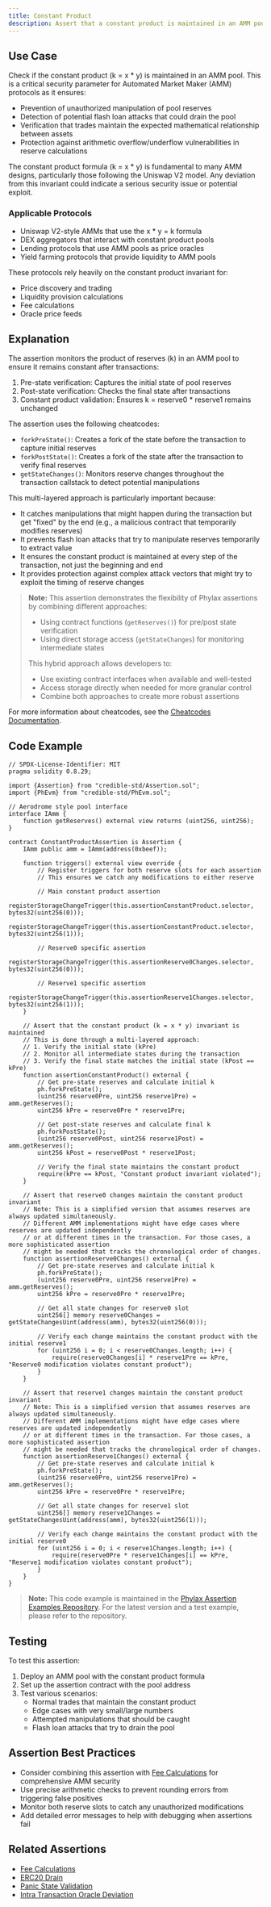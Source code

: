 ```yaml
---
title: Constant Product
description: Assert that a constant product is maintained in an AMM pool
---
```


## Use Case
Check if the constant product (k = x * y) is maintained in an AMM pool. This is a critical security parameter for Automated Market Maker (AMM) protocols as it ensures:

- Prevention of unauthorized manipulation of pool reserves
- Detection of potential flash loan attacks that could drain the pool
- Verification that trades maintain the expected mathematical relationship between assets
- Protection against arithmetic overflow/underflow vulnerabilities in reserve calculations

The constant product formula (k = x * y) is fundamental to many AMM designs, particularly those following the Uniswap V2 model. Any deviation from this invariant could indicate a serious security issue or potential exploit.

### Applicable Protocols
- Uniswap V2-style AMMs that use the x * y = k formula
- DEX aggregators that interact with constant product pools
- Lending protocols that use AMM pools as price oracles
- Yield farming protocols that provide liquidity to AMM pools

These protocols rely heavily on the constant product invariant for:
- Price discovery and trading
- Liquidity provision calculations
- Fee calculations
- Oracle price feeds

## Explanation
The assertion monitors the product of reserves (k) in an AMM pool to ensure it remains constant after transactions:

1. Pre-state verification: Captures the initial state of pool reserves
2. Post-state verification: Checks the final state after transactions
3. Constant product validation: Ensures k = reserve0 * reserve1 remains unchanged

The assertion uses the following cheatcodes:
- `forkPreState()`: Creates a fork of the state before the transaction to capture initial reserves
- `forkPostState()`: Creates a fork of the state after the transaction to verify final reserves
- `getStateChanges()`: Monitors reserve changes throughout the transaction callstack to detect potential manipulations

This multi-layered approach is particularly important because:
- It catches manipulations that might happen during the transaction but get "fixed" by the end (e.g., a malicious contract that temporarily modifies reserves)
- It prevents flash loan attacks that try to manipulate reserves temporarily to extract value
- It ensures the constant product is maintained at every step of the transaction, not just the beginning and end
- It provides protection against complex attack vectors that might try to exploit the timing of reserve changes

> **Note:** This assertion demonstrates the flexibility of Phylax assertions by combining different approaches:
> - Using contract functions (`getReserves()`) for pre/post state verification
> - Using direct storage access (`getStateChanges`) for monitoring intermediate states
> 
> This hybrid approach allows developers to:
> - Use existing contract interfaces when available and well-tested
> - Access storage directly when needed for more granular control
> - Combine both approaches to create more robust assertions

For more information about cheatcodes, see the [Cheatcodes Documentation](/credible/cheatcodes).

## Code Example
```solidity
// SPDX-License-Identifier: MIT
pragma solidity 0.8.29;

import {Assertion} from "credible-std/Assertion.sol";
import {PhEvm} from "credible-std/PhEvm.sol";

// Aerodrome style pool interface
interface IAmm {
    function getReserves() external view returns (uint256, uint256);
}

contract ConstantProductAssertion is Assertion {
    IAmm public amm = IAmm(address(0xbeef));

    function triggers() external view override {
        // Register triggers for both reserve slots for each assertion
        // This ensures we catch any modifications to either reserve
        
        // Main constant product assertion
        registerStorageChangeTrigger(this.assertionConstantProduct.selector, bytes32(uint256(0)));
        registerStorageChangeTrigger(this.assertionConstantProduct.selector, bytes32(uint256(1)));
        
        // Reserve0 specific assertion
        registerStorageChangeTrigger(this.assertionReserve0Changes.selector, bytes32(uint256(0)));
        
        // Reserve1 specific assertion
        registerStorageChangeTrigger(this.assertionReserve1Changes.selector, bytes32(uint256(1)));
    }

    // Assert that the constant product (k = x * y) invariant is maintained
    // This is done through a multi-layered approach:
    // 1. Verify the initial state (kPre)
    // 2. Monitor all intermediate states during the transaction
    // 3. Verify the final state matches the initial state (kPost == kPre)
    function assertionConstantProduct() external {
        // Get pre-state reserves and calculate initial k
        ph.forkPreState();
        (uint256 reserve0Pre, uint256 reserve1Pre) = amm.getReserves();
        uint256 kPre = reserve0Pre * reserve1Pre;

        // Get post-state reserves and calculate final k
        ph.forkPostState();
        (uint256 reserve0Post, uint256 reserve1Post) = amm.getReserves();
        uint256 kPost = reserve0Post * reserve1Post;

        // Verify the final state maintains the constant product
        require(kPre == kPost, "Constant product invariant violated");
    }

    // Assert that reserve0 changes maintain the constant product invariant
    // Note: This is a simplified version that assumes reserves are always updated simultaneously.
    // Different AMM implementations might have edge cases where reserves are updated independently
    // or at different times in the transaction. For those cases, a more sophisticated assertion
    // might be needed that tracks the chronological order of changes.
    function assertionReserve0Changes() external {
        // Get pre-state reserves and calculate initial k
        ph.forkPreState();
        (uint256 reserve0Pre, uint256 reserve1Pre) = amm.getReserves();
        uint256 kPre = reserve0Pre * reserve1Pre;

        // Get all state changes for reserve0 slot
        uint256[] memory reserve0Changes = getStateChangesUint(address(amm), bytes32(uint256(0)));

        // Verify each change maintains the constant product with the initial reserve1
        for (uint256 i = 0; i < reserve0Changes.length; i++) {
            require(reserve0Changes[i] * reserve1Pre == kPre, "Reserve0 modification violates constant product");
        }
    }

    // Assert that reserve1 changes maintain the constant product invariant
    // Note: This is a simplified version that assumes reserves are always updated simultaneously.
    // Different AMM implementations might have edge cases where reserves are updated independently
    // or at different times in the transaction. For those cases, a more sophisticated assertion
    // might be needed that tracks the chronological order of changes.
    function assertionReserve1Changes() external {
        // Get pre-state reserves and calculate initial k
        ph.forkPreState();
        (uint256 reserve0Pre, uint256 reserve1Pre) = amm.getReserves();
        uint256 kPre = reserve0Pre * reserve1Pre;

        // Get all state changes for reserve1 slot
        uint256[] memory reserve1Changes = getStateChangesUint(address(amm), bytes32(uint256(1)));

        // Verify each change maintains the constant product with the initial reserve0
        for (uint256 i = 0; i < reserve1Changes.length; i++) {
            require(reserve0Pre * reserve1Changes[i] == kPre, "Reserve1 modification violates constant product");
        }
    }
}
```

> **Note:** This code example is maintained in the [Phylax Assertion Examples Repository](https://github.com/phylaxsystems/assertion-examples/blob/main/assertions/assertions_book/). For the latest version and a test example, please refer to the repository.

## Testing
To test this assertion:
1. Deploy an AMM pool with the constant product formula
2. Set up the assertion contract with the pool address
3. Test various scenarios:
   - Normal trades that maintain the constant product
   - Edge cases with very small/large numbers
   - Attempted manipulations that should be caught
   - Flash loan attacks that try to drain the pool

## Assertion Best Practices
- Consider combining this assertion with [Fee Calculations](/assertions-book/assertions/ass14-fee-calculations) for comprehensive AMM security
- Use precise arithmetic checks to prevent rounding errors from triggering false positives
- Monitor both reserve slots to catch any unauthorized modifications
- Add detailed error messages to help with debugging when assertions fail

## Related Assertions
- [Fee Calculations](/assertions-book/assertions/ass14-fee-calculations)
- [ERC20 Drain](/assertions-book/assertions/ass20-erc20-drain)
- [Panic State Validation](/assertions-book/assertions/ass17-panic-state-validation)
- [Intra Transaction Oracle Deviation](/assertions-book/assertions/ass28-intra-tx-oracle-deviation)
